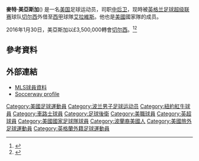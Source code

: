 {{expand|time=2016-01-31T16:26:14+00:00}}
{{noteta|G1=足球|G2=EPL|G3=uefa|G4=荷蘭足球聯賽
|T=zh-hans:马特·米亚兹加;zh-hk:麥特·美亞斯加;zh-tw:馬特·米亞兹加;
|1=zh-hans:马特·米亚兹加;zh-hk:麥特·美亞斯加;zh-tw:馬特·米亞兹加;
}}
{{Infobox football biography
| name           = 麥特·美亞斯加<br />Matt Miazga
| image          = Matt Miazga on June 9, 2019.jpg
| caption        = 
| fullname       = Matt Miazga
| birth_date     = {{Birth date and age|df=yes|1995|7|19}}
| birth_place    = {{USA}}[[新澤西州|新澤西州]][[克利夫頓_(新澤西州)|克利夫頓]]
| height         = {{height|m=1.93}}
| position       = [[中後衛|中後衛]]
| currentclub = [[阿拉维斯体育|艾拉維斯]] ([[切爾西足球俱樂部|切爾西]]外借)
| clubnumber = -
| youthyears1    = 2009–2013
| youthclubs1    = [[紐約紅牛|紐約紅牛]]
| years1 = 2013–2016 
| clubs1 = [[紐約紅牛|紐約紅牛]] 
| caps1 = 34
| goals1 = 1
| years2 = 2016–
| clubs2 =[[切爾西足球俱樂部|切爾西]]
| caps2 = 2
| goals2 = 0
| years3 = 2016–2018
| clubs3 = → [[維迪斯職業足球基金會|維迪斯]] (外借)
| caps3 = 55
| goals3 = 3
| years4 = 2018–2019
| clubs4 = → [[南特足球俱樂部|南特]] (外借)
| caps4 = 8
| goals4 = 0
| years5 = 2019–2020
| clubs5 = → [[雷丁足球俱樂部|雷丁]] (外借)
| caps5 = 38
| goals5 = 2
| years6 = 2020–2021
| clubs6 = → [[皇家安德列治體育會|安德列治]] (外借)
| caps6 = 30
| goals6 = 1
| years7 = 2021–
| clubs7 = → [[阿拉维斯体育|艾拉維斯]] (外借)
| caps7 = 0
| goals7 = 0
| nationalyears1      = 2012
| nationalteam1       = [[波蘭18歲以下國家足球隊|波蘭U-18]]
| nationalcaps1       = 1
| nationalgoals1      = 0
| nationalyears2      = 2013
| nationalteam2       = [[美國18歲以下國家足球隊|美國U-18]]
| nationalcaps2       = 1
| nationalgoals2      = 0
| nationalyears3      = 2014–2015
| nationalteam3       = [[美國20歲以下國家足球隊|美國U-20]]
| nationalcaps3       = 17
| nationalgoals3      = 0
| nationalyears4      = 2014–2016
| nationalteam4       = [[美國23歲以下國家足球隊|美國U-23]]
| nationalcaps4       = 7
| nationalgoals4      = 1
| nationalyears5      = 2015–
| nationalteam5       = [[美國國家足球隊|美國]]
| nationalcaps5       = 22
| nationalgoals5      = 1
| medaltemplates = {{MedalCountry|{{USA}}}}
{{Medal|W|[[美洲金盃|美洲金盃]]|[[2017年美洲金盃|2017]]}}
{{Medal|RU|[[美洲金盃|美洲金盃]]|[[2019年美洲金盃|2019]]}}
| club-update         = 2021年8月20日
| nationalteam-update = 2021年6月3日
}}

'''麥特·美亞斯加'''({{bd|1995年|7月19日|catIdx=Miazga}}) 是一名[[美国|美国]]足球运动员，司职[[中后卫|中后卫]]，现時被[[英格兰足球超级联赛|英格兰足球超级联赛]]球队[[切尔西足球俱乐部|切尔西]]外借至[[西甲|西甲]]球隊[[阿拉维斯体育|艾拉維斯]]。他也是[[美國國家足球隊|美國]]國家隊的成员。

2016年1月30日，美亞斯加以£3,500,000轉會[[切尔西足球俱乐部|切尔西]]。<ref>{{Cite news |title=Miazga move completed |url=http://www.chelseafc.com/news/latest-news/2016/01/miazga-move-completed.html |publisher=Chelsea F.C. |date=January 30, 2016 |accessdate=2016-01-31 |archive-date=2017-09-16 |archive-url=https://web.archive.org/web/20170916054102/http://www.chelseafc.com/news/latest-news/2016/01/miazga-move-completed.html |dead-url=no }}</ref><ref>{{Cite news|title=New York Red Bulls Transfer Matt Miazga to Chelsea FC|url=http://www.newyorkredbulls.com/post/2016/01/30/new-york-red-bulls-transfer-matt-miazga-chelsea-fc|publisher=New York Red Bulls|date=January 30, 2016|accessdate=2016-01-31|archive-date=2016-01-31|archive-url=https://web.archive.org/web/20160131005156/http://www.newyorkredbulls.com/post/2016/01/30/new-york-red-bulls-transfer-matt-miazga-chelsea-fc|dead-url=no}}</ref>

==參考資料==
{{reflist}}

==外部連結==
{{Commons category}}
* [http://www.mlssoccer.com/players/matt-miazga MLS球員資料]
*[https://int.soccerway.com/players/matthew-miazga/294380/ Soccerway profile]

<!--{{車路士球員名單}}-->
{{艾拉維斯體育會球員名單}}

{{DEFAULTSORT:Miazga, Matt}}
[[Category:美國足球運動員|Category:美國足球運動員]]
[[Category:波兰男子足球运动员|Category:波兰男子足球运动员]]
[[Category:紐約紅牛球員|Category:紐約紅牛球員]]
[[Category:車路士球員|Category:車路士球員]]
[[Category:足球後衛|Category:足球後衛]]
[[Category:美職球員|Category:美職球員]]
[[Category:英超球員|Category:英超球員]]
[[Category:美國國家足球隊球員|Category:美國國家足球隊球員]]
[[Category:波蘭裔美國人|Category:波蘭裔美國人]]
[[Category:美國旅外足球運動員|Category:美國旅外足球運動員]]
[[Category:英格蘭外籍足球運動員|Category:英格蘭外籍足球運動員]]